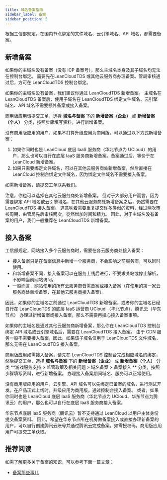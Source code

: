 ```yaml
---
title: 域名备案指南
sidebar_label: 备案
sidebar_position: 5
---
```



根据工信部规定，在国内节点绑定的文件域名、云引擎域名、API 域名，都需要备案。

## 新增备案

如果你的主域名没有备案（没有 ICP 备案号），那么主域名本身及其子域名均无法在控制台绑定。
需要先在<Conditional brand="leancloud">LeanCloud</Conditional><Conditional brand="tds">TDS</Conditional> 或其他云服务商办理备案。管局审核通过后，方可在 <Conditional brand="leancloud">LeanCloud</Conditional><Conditional brand="tds">TDS</Conditional> 控制台绑定。

如果你的主域名没有备案，我们建议你通过 <Conditional brand="leancloud">LeanCloud</Conditional><Conditional brand="tds">TDS</Conditional> 新增备案。
主域名在 <Conditional brand="leancloud">LeanCloud</Conditional><Conditional brand="tds">TDS</Conditional> 备案后，使用子域名在 <Conditional brand="leancloud">LeanCloud</Conditional><Conditional brand="tds">TDS</Conditional> 绑定文件域名、云引擎域名、API 域名不需要额外备案或接入备案。

<Conditional brand="leancloud">

商用版应用请提交工单，选择 **域名与备案** 下的 **新增备案（企业）** 或 **新增备案（个人）** 分类，按照步骤填写资料，进行新增备案。

没有商用版应用的用户，如果不打算升级应用为商用版，可以通过以下方式新增备案：

1. 如果你同时也是 LeanCloud 底层 IaaS 服务商（华北节点为 UCloud）的用户，那么也可以自行在底层 IaaS 服务商新增备案。备案通过后，等价于在 LeanCloud 新增备案。
2. 如果只需要绑定文件域名，可以在其他云服务商处新增备案，然后直接在 LeanCloud 控制台绑定文件域名，因为绑定文件域名不需要接入备案。

</Conditional>

<Conditional brand="tds">

如需新增备案，请提交工单联系我们。

</Conditional>

注意，你也可以选择在其他云服务商处新增备案。
但对于大部分用户而言，因为需要绑定 API 域名或云引擎域名，在其他云服务商处新增备案之后，仍然需要在 <Conditional brand="leancloud">LeanCloud</Conditional><Conditional brand="tds">TDS</Conditional> 接入备案。
这意味着需要重复提交许多类似的资料，经过两次审核周期，由管局先后审核两次，徒然增加时间和精力。
因此，对于主域名没有备案的用户，我们一般推荐在 <Conditional brand="leancloud">LeanCloud</Conditional><Conditional brand="tds">TDS</Conditional> 新增备案。

## 接入备案

工信部规定，网站接入多个云服务商时，需要在各云服务商处接入备案：

- 接入备案只是在备案信息中新增一个服务商，不会影响之前服务商，可以同时使用。
- 和新增备案不同，接入备案可以在服务上线后进行，不要求关站或停止解析，不影响当前网站访问。
- 一般而言，网站使用的所有云服务商皆需备案或接入备案（在使用的第一家云服务商处新增备案，在其他云服务商接入备案）。

因此，如果你的主域名之前通过 <Conditional brand="leancloud">LeanCloud</Conditional><Conditional brand="tds">TDS</Conditional> 新增备案，或者你的主域名已经自行在 <Conditional brand="leancloud">LeanCloud</Conditional><Conditional brand="tds">TDS</Conditional> 的底层 IaaS 运营商 UCloud <Conditional brand="leancloud">（华北节点）、腾讯云（华东节点） </Conditional> 办理过新增备案或接入备案，那么不需要再操心接入备案事项。

如果你的主域名是通过其他云服务商新增备案，那么你在 <Conditional brand="leancloud">LeanCloud</Conditional><Conditional brand="tds">TDS</Conditional> 控制台绑定 API 域名或云引擎域名后，需要在 <Conditional brand="leancloud">LeanCloud</Conditional><Conditional brand="tds">TDS</Conditional> 接入备案。
由于 CDN 服务一般不需要接入备案，因此，如果该子域名仅用于 <Conditional brand="leancloud">LeanCloud</Conditional><Conditional brand="tds">TDS</Conditional> 文件域名，那么无需在 <Conditional brand="leancloud">LeanCloud</Conditional><Conditional brand="tds">TDS</Conditional> 接入备案。

<Conditional brand="leancloud">商用版</Conditional>应用如需接入备案，请先在 <Conditional brand="leancloud">LeanCloud</Conditional><Conditional brand="tds">TDS</Conditional> 控制台完成相应域名的绑定，
然后提交工单，选择<Conditional brand="leancloud"> **域名与备案** 下的 **新增备案（企业）** 或 **新增备案（个人）** 分类</Conditional><Conditional brand="tds"> **游戏服务支持 > 监管政策及相关问题 > 域名备案 > 备案接入 ** 分类</Conditional>，按照步骤填写资料，进行新增备案。
办理接入备案期间域名、服务可以正常使用。

<Conditional brand="leancloud">

没有商用版应用的用户，云引擎、API 域名可以先绑定已备案的域名，进行测试开发。在产品正式上线时，升级应用为商用版，通过控制台接入备案。
或者，如果你同时也是 LeanCloud 底层 IaaS 服务商（华北节点为 UCloud、华东节点为腾讯云）的用户，那么也可以自行在底层 IaaS 服务商接入备案。

华东节点底层 IaaS 服务商（腾讯云）暂不支持通过 LeanCloud 以用户主体身份提交备案资料。
因此，希望在华东节点所在机房做备案接入或直接办理新备案的用户，可以自行创建腾讯云账号并通过腾讯云完成备案。如需授权码，商用版应用用户可提交工单获取。

</Conditional>

## 推荐阅读

如需了解更多关于备案的知识，可以参考下面一篇文章：

- [备案那些事儿](https://nextfe.com/icp-introduction/)
